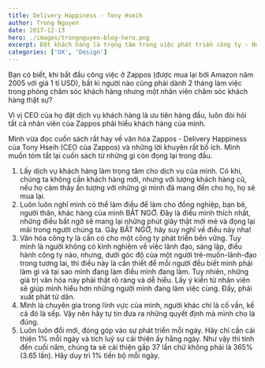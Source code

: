 ```yaml
---
title: Delivery Happiness - Tony Hseih
author: Trong Nguyen
date: 2017-12-13
hero: ./images/trongnguyen-blog-hero.png
excerpt: Đặt khách hàng là trọng tâm trong việc phát triển công ty - Nói thì dễ, làm lại rất khó. Nhưng Zappos là một công ty làm xuất sắc trong việc này.
categories: ['UX', 'Design']
---
```


Bạn có biết, khi bắt đầu công việc ở Zappos (được mua lại bởi Amazon năm 2005 với giá 1 tỉ USD), bất kì người nào cũng phải dành 2 tháng làm việc trong phòng chăm sóc khách hàng nhưng một nhân viên chăm sóc khách hàng thật sự?

Vì vị CEO của họ đặt dịch vụ khách hàng là ưu tiên hàng đầu, luôn đòi hỏi tất cả nhân viên của Zappos phải hiểu khách hàng của mình.

Mình vừa đọc cuốn sách rất hay về văn hóa Zappos - Delivery Happiness của Tony Hseih (CEO của Zappos) và những lời khuyên rất bố ích. Mình muốn tóm tắt lại cuốn sách từ những gì còn đọng lại trong đầu.

1.  Lấy dịch vụ khách hàng làm trọng tâm cho dịch vụ của mình. Có khi, chúng ta không cần khách hàng mới, nhưng với lượng khách hàng cũ, nếu họ cảm thấy ấn tượng với những gì mình đã mang đến cho họ, họ sẽ mua lại.
2.  Luôn luôn nghĩ mình có thể làm điều để làm cho đồng nghiệp, bạn bè, người thân, khác hàng của mình BẤT NGỜ. Đây là điều mình thích nhất, những điều bất ngờ sẽ mang lại những phút giây thật mới mẻ và đọng lại mãi trong người chúng ta. Gây BẤT NGỜ, hãy suy nghĩ về điều này nha!
3.  Văn hóa công ty là cần có cho một công ty phát triễn bền vững. Tuy mình là người không có kinh nghiệm về việc lãnh đạo, sáng lập, điều hành công ty nào, nhưng, dưới góc độ của một người trẻ-muốn-lãnh-đạo trong tương lai, thì điều này là cần thiết để mỗi người đều biết mình phải làm gì và tại sao mình đang làm điều mình đang làm. Tuy nhiên, những giá trị văn hóa này phải thật rõ ràng và dễ hiểu. Lấy ý kiến từ nhân viên sẽ giúp mình hiểu hơn những người mình đang làm việc cùng. Đấy, phải xuất phát từ dân.
4.  Mình là chuyên gia trong lĩnh vực của mình, người khác chỉ là cố vấn, kể cả đó là sếp. Vậy nên hãy tự tin đưa ra những quyết định mà mình cho là đúng.
5.  Luôn luôn đổi mới, đóng góp vào sự phát triển mỗi ngày. Hãy chỉ cần cải thiện 1% mỗi ngày và tích luỹ sự cải thiện ấy hằng ngày. Như vậy thì tính đến cuối năm, chúng ta sẽ cải thiện gấp 37 lần chứ không phải là 365% (3.65 lần). Hãy duy trì 1% tiến bộ mỗi ngày.
